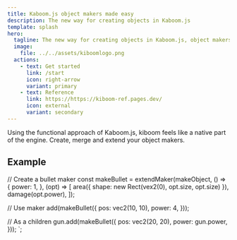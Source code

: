 ```yaml
---
title: Kaboom.js object makers made easy
description: The new way for creating objects in Kaboom.js
template: splash
hero:
  tagline: The new way for creating objects in Kaboom.js, object makers as a prefab system for your game
  image:
    file: ../../assets/kiboomlogo.png
  actions:
    - text: Get started
      link: /start
      icon: right-arrow
      variant: primary
    - text: Reference
      link: https://https://kiboom-ref.pages.dev/
      icon: external
      variant: secondary
---
```




<CardGrid>
  <Card title="Feels native" icon="star">
    Using the functional approach of Kaboom.js, kiboom feels like a native part 
    of the engine.
  </Card>
  <Card title="Extendable" icon="puzzle">
    Create, merge and extend your object makers.
  </Card>
</CardGrid>

## Example

// Create a bullet maker
const makeBullet = extendMaker(makeObject, () => {
  power: 1,
}, (opt) => [
  area({ shape: new Rect(vex2(0), opt.size, opt.size) }),
  damage(opt.power),
]);

// Use maker
add(makeBullet({
  pos: vec2(10, 10),
  power: 4,
}));

// As a children
gun.add(makeBullet({
  pos: vec2(20, 20),
  power: gun.power,
}));
`;

<Code code={exampleCode} lang="js" title={fileName} mark={highlights} />
